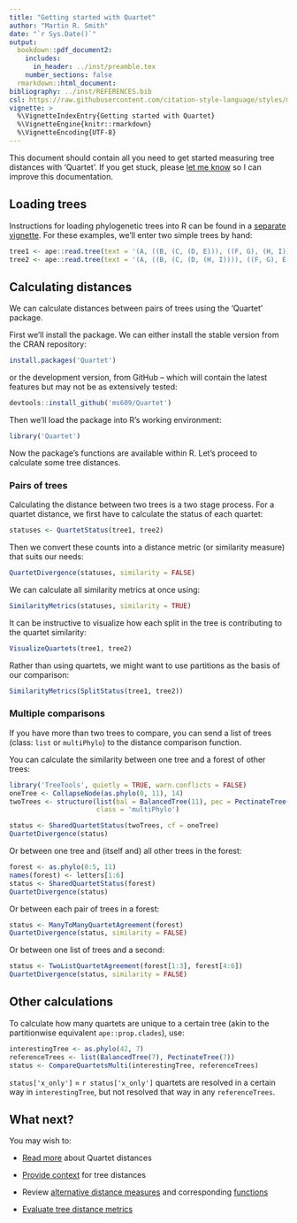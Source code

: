 ```yaml
---
title: "Getting started with Quartet"
author: "Martin R. Smith"
date: "`r Sys.Date()`"
output: 
  bookdown::pdf_document2:
    includes:
      in_header: ../inst/preamble.tex
    number_sections: false
  rmarkdown::html_document:
bibliography: ../inst/REFERENCES.bib
csl: https://raw.githubusercontent.com/citation-style-language/styles/master/apa-old-doi-prefix.csl
vignette: >
  %\VignetteIndexEntry{Getting started with Quartet}
  %\VignetteEngine{knitr::rmarkdown}
  %\VignetteEncoding{UTF-8}
---
```


This document should contain all you need to get started measuring tree 
distances with 'Quartet'.  If you get stuck, please 
[let me know](https://github.com/ms609/Quartet/issues/new?title=Suggestion:+)
so I can improve this documentation.

## Loading trees

Instructions for loading phylogenetic trees into R can be found in a [separate vignette](https://ms609.github.io/TreeTools/articles/load-trees.html).
For these examples, we'll enter two simple trees by hand:

```r
tree1 <- ape::read.tree(text = '(A, ((B, (C, (D, E))), ((F, G), (H, I))));')
tree2 <- ape::read.tree(text = '(A, ((B, (C, (D, (H, I)))), ((F, G), E)));')
```

## Calculating distances

We can calculate distances between pairs of trees using the 'Quartet' package.

First we'll install the package.
We can either install the stable version from the CRAN repository:

```r
install.packages('Quartet')
```

or the development version, from GitHub -- which will contain the latest
features but may not be as extensively tested:

```r 
devtools::install_github('ms609/Quartet')
```

Then we'll load the package into R's working environment:

```r
library('Quartet')
```

Now the package's functions are available within R.
Let's proceed to calculate some tree distances.

### Pairs of trees

Calculating the distance between two trees is a two stage process.
For a quartet distance, we first have to calculate the status of each quartet:

```r
statuses <- QuartetStatus(tree1, tree2)
```

Then we convert these counts into a distance metric (or similarity measure)
that suits our needs:

```r
QuartetDivergence(statuses, similarity = FALSE)
```

We can calculate all similarity metrics at once using:

```r
SimilarityMetrics(statuses, similarity = TRUE)
```

It can be instructive to visualize how each split in the tree is contributing
to the quartet similarity:

```r
VisualizeQuartets(tree1, tree2)
```

Rather than using quartets, we might want to use partitions as the basis of our
comparison:

```r
SimilarityMetrics(SplitStatus(tree1, tree2))
```


### Multiple comparisons

If you have more than two trees to compare, you can send a list of trees 
(class: `list` or `multiPhylo`) to the distance comparison function.

You can calculate the similarity between one tree and a forest of other trees:

```r
library('TreeTools', quietly = TRUE, warn.conflicts = FALSE)
oneTree <- CollapseNode(as.phylo(0, 11), 14)
twoTrees <- structure(list(bal = BalancedTree(11), pec = PectinateTree(11)),
                      class = 'multiPhylo')

status <- SharedQuartetStatus(twoTrees, cf = oneTree)
QuartetDivergence(status)
```

Or between one tree and (itself and) all other trees in the forest:
```r
forest <- as.phylo(0:5, 11)
names(forest) <- letters[1:6]
status <- SharedQuartetStatus(forest)
QuartetDivergence(status)
```

Or between each pair of trees in a forest:
```r
status <- ManyToManyQuartetAgreement(forest)
QuartetDivergence(status, similarity = FALSE)
```

Or between one list of trees and a second:
```r
status <- TwoListQuartetAgreement(forest[1:3], forest[4:6])
QuartetDivergence(status, similarity = FALSE)
```

## Other calculations

To calculate how many quartets are unique to a certain tree (akin to
the partitionwise equivalent `ape::prop.clades`), use:
```r
interestingTree <- as.phylo(42, 7)
referenceTrees <- list(BalancedTree(7), PectinateTree(7))
status <- CompareQuartetsMulti(interestingTree, referenceTrees)
```

`status['x_only']` = `r status['x_only']` quartets are resolved in a certain way
in `interestingTree`, but not resolved that way in any `referenceTrees`.

## What next?

You may wish to:

- [Read more](Critical-distances.html) about Quartet distances

- [Provide context](https://ms609.github.io/TreeDist/using-distances.html) for tree distances

- Review [alternative distance measures](https://ms609.github.io/TreeDist/index.html)
  and corresponding [functions](https://ms609.github.io/TreeDist/reference/index.html#section-tree-distance-measures)

- [Evaluate tree distance metrics](https://ms609.github.io/TreeDist/Tree-distance-metric-evaluation.html)
